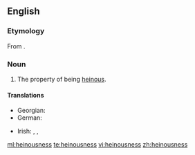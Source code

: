 ==English==

===Etymology===
From {{affix|en|heinous|-ness}}.

===Noun===
{{en-noun|-|es}}

# The property of being [[heinous]].

====Translations====
{{trans-top|the property of being heinous}}
* Georgian: {{t|ka|საზიზღრობა}}
* German: {{t+|de|Schwärze|f}}
{{trans-mid}}
* Irish: {{t|ga|gráiniúlacht|f}}, {{t|ga|fuafaireacht|f}}, {{t|ga|uafás|m}}
{{trans-bottom}}

[[ml:heinousness]]
[[te:heinousness]]
[[vi:heinousness]]
[[zh:heinousness]]